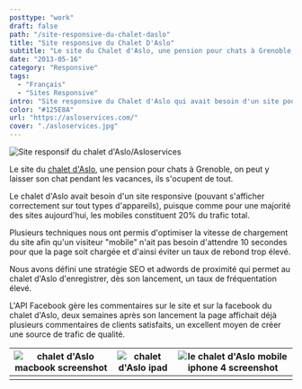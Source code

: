 ```yaml
---
posttype: "work"
draft: false
path: "/site-responsive-du-chalet-daslo"
title: "Site responsive du Chalet D'Aslo"
subtitle: "Le site du Chalet d'Aslo, une pension pour chats à Grenoble, on peut y laisser son chat pendant les vacances, ils s'ocupent de tout."
date: "2013-05-16"
category: "Responsive"
tags: 
  - "Français"
  - "Sites Responsive"
intro: "Site responsive du Chalet d'Aslo qui avait besoin d'un site pouvant s'afficher correctement sur les appareils mobiles qui représentent 1/4 des visiteurs."
color: "#125E8A"
url: "https://asloservices.com/"
cover: "./asloservices.jpg"
---
```


![Site responsif du chalet d'Aslo/Asloservices](./asloservices.jpg)

Le site du [chalet d'Aslo](https://asloservices.com/), une pension pour chats à Grenoble, on peut y laisser son chat pendant les vacances, ils s'ocupent de tout.

Le chalet d'Aslo avait besoin d'un site responsive (pouvant s'afficher correctement sur tout types d'appareils), puisque comme pour une majorité des sites aujourd'hui, les mobiles constituent 20% du trafic total.

Plusieurs techniques nous ont permis d'optimiser la vitesse de chargement du site afin qu'un visiteur "mobile" n'ait pas besoin d'attendre 10 secondes pour que la page soit chargée et d'ainsi éviter un taux de rebond trop élevé.

Nous avons défini une stratégie SEO et adwords de proximité qui permet au chalet d'Aslo d'enregistrer, dès son lancement, un taux de fréquentation élevé.

L'API Facebook gère les commentaires sur le site et sur la facebook du chalet d'Aslo, deux semaines après son lancement la page affichait déjà plusieurs commentaires de clients satisfaits, un excellent moyen de créer une source de trafic de qualité.

| ![chalet d'Aslo macbook screenshot](./chalet-aslo-macbook-screenshot.jpg) | ![chalet d'Aslo ipad](./chalet-d-aslo-ipad.jpg) | ![le chalet d'Aslo mobile iphone 4 screenshot](./le-chalet-d-aslo-mobile-iphone-4-screenshot.jpg) |
| ------------------------------------------------------------ | ------------------------------------------------------------ | ------------------------------------------------------------ |
|                                                              |                                                              |                                                              |





